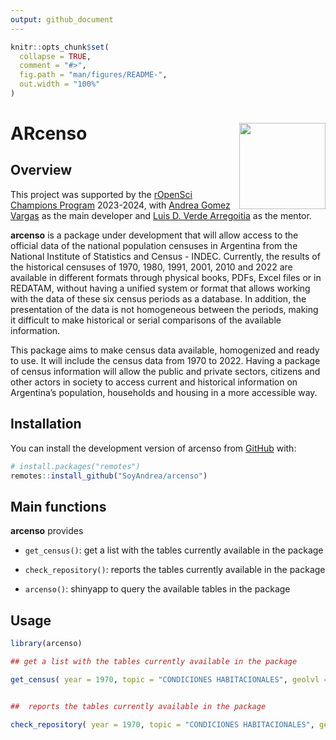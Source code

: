 ```yaml
---
output: github_document
---
```


<!-- README.md is generated from README.Rmd. Please edit that file -->

```r
knitr::opts_chunk$set(
  collapse = TRUE,
  comment = "#>",
  fig.path = "man/figures/README-",
  out.width = "100%"
)
```

# **ARcenso**  <img src="man/figures/logo.png" align="right" height="138"/> 






<!-- badges: start -->


<!-- badges: end -->


## Overview 

This project was supported by the [rOpenSci Champions Program](https://ropensci.org/blog/2024/02/15/champions-program-champions-2024/) 2023-2024, with [Andrea Gomez Vargas](https://github.com/SoyAndrea) as the main developer and [Luis D. Verde Arregoitia](https://github.com/luisDVA) as the mentor. 

**arcenso** is a package under development that will allow access to the official data of the national population censuses in Argentina from the National Institute of Statistics and Census - INDEC. Currently, the results of the historical censuses of 1970, 1980, 1991, 2001, 2010 and 2022 are available in different formats through physical books, PDFs, Excel files or in REDATAM, without having a unified system or format that allows working with the data of these six census periods as a database. In addition, the presentation of the data is not homogeneous between the periods, making it difficult to make historical or serial comparisons of the available information.

This package aims to make census data available, homogenized and ready to use. It will include the census data from 1970 to 2022. Having a package of census information will allow the public and private sectors, citizens and other actors in society to access current and historical information on Argentina’s population, households and housing in a more accessible way.


## Installation

You can install the development version of arcenso from [GitHub](https://github.com/) with:

``` r
# install.packages("remotes")
remotes::install_github("SoyAndrea/arcenso")
```

## Main functions


**arcenso** provides 

- `get_census()`: get a list with the tables currently available in the package

- `check_repository()`: reports the tables currently available in the package

- `arcenso()`: shinyapp to query the available tables in the package


## Usage

```r
library(arcenso)

## get a list with the tables currently available in the package

get_census( year = 1970, topic = "CONDICIONES HABITACIONALES", geolvl = "Total del país")


##  reports the tables currently available in the package

check_repository( year = 1970, topic = "CONDICIONES HABITACIONALES", geolvl = "Total del país")
```
